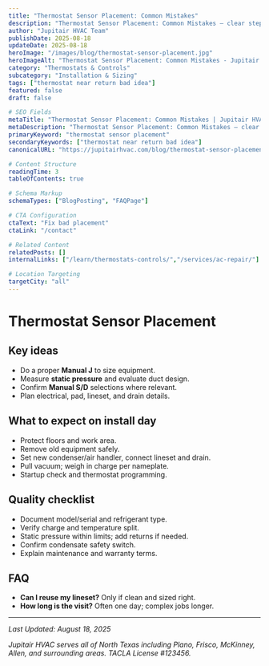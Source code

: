 ```yaml
---
title: "Thermostat Sensor Placement: Common Mistakes"
description: "Thermostat Sensor Placement: Common Mistakes — clear steps, practical detail, and when to call a pro in North Texas."
author: "Jupitair HVAC Team"
publishDate: 2025-08-18
updateDate: 2025-08-18
heroImage: "/images/blog/thermostat-sensor-placement.jpg"
heroImageAlt: "Thermostat Sensor Placement: Common Mistakes - Jupitair HVAC"
category: "Thermostats & Controls"
subcategory: "Installation & Sizing"
tags: ["thermostat near return bad idea"]
featured: false
draft: false

# SEO Fields
metaTitle: "Thermostat Sensor Placement: Common Mistakes | Jupitair HVAC"
metaDescription: "Thermostat Sensor Placement: Common Mistakes — clear steps, practical detail, and when to call a pro in North Texas."
primaryKeyword: "thermostat sensor placement"
secondaryKeywords: ["thermostat near return bad idea"]
canonicalURL: "https://jupitairhvac.com/blog/thermostat-sensor-placement"

# Content Structure
readingTime: 3
tableOfContents: true

# Schema Markup
schemaTypes: ["BlogPosting", "FAQPage"]

# CTA Configuration
ctaText: "Fix bad placement"
ctaLink: "/contact"

# Related Content
relatedPosts: []
internalLinks: ["/learn/thermostats-controls/","/services/ac-repair/"]

# Location Targeting
targetCity: "all"
---
```



# Thermostat Sensor Placement



## Key ideas
- Do a proper **Manual J** to size equipment.
- Measure **static pressure** and evaluate duct design.
- Confirm **Manual S/D** selections where relevant.
- Plan electrical, pad, lineset, and drain details.



<BlogCTA variant="inline" />
</div>

## What to expect on install day
- Protect floors and work area.
- Remove old equipment safely.
- Set new condenser/air handler, connect lineset and drain.
- Pull vacuum; weigh in charge per nameplate.
- Startup check and thermostat programming.


## Quality checklist
- Document model/serial and refrigerant type.
- Verify charge and temperature split.
- Static pressure within limits; add returns if needed.
- Confirm condensate safety switch.
- Explain maintenance and warranty terms.


## FAQ
- **Can I reuse my lineset?** Only if clean and sized right.
- **How long is the visit?** Often one day; complex jobs longer.

---

<BlogCTA variant="end" />

*Last Updated: August 18, 2025*

*Jupitair HVAC serves all of North Texas including Plano, Frisco, McKinney, Allen, and surrounding areas. TACLA License #123456.*
